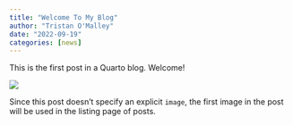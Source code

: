 ```yaml
---
title: "Welcome To My Blog"
author: "Tristan O'Malley"
date: "2022-09-19"
categories: [news]
---
```


This is the first post in a Quarto blog. Welcome!

![](thumbnail.jpg)

Since this post doesn't specify an explicit `image`, the first image in the post will be used in the listing page of posts.

